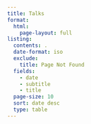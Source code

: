```yaml
---
title: Talks
format:
  html:
    page-layout: full
listing:
  contents: .
  date-format: iso
  exclude:
    title: Page Not Found
  fields:
    - date
    - subtitle
    - title
  page-size: 10
  sort: date desc
  type: table
---
```

